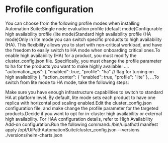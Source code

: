 ﻿# Profile configuration

You can choose from the following profile modes when installing Automation Suite:Single node evaluation profile (default mode)Configurable high availability profile (lite mode)Standard high availability profile (HA mode)Only in lite mode you can switch specific products to high availability (HA). This flexibility allows you to start with non-critical workload, and have the freedom to easily switch to HA mode when onboarding critical ones.To enable high availability (HA) for a product, you must modify the cluster_config.json file. Specifically, you must change the profile parameter to ha for the products you want to make highly available:  ....
  "automation_ops": {
    "enabled": true,
    "profile": "ha" // flag for turning on high availability
  },
  "action_center": {
    "enabled": true,
    "profile": "lite"
  },
  ...To switch from lite mode to HA mode, take the following steps:

Make sure you have enough infrastructure capabilities to switch to standard HA at platform level. By default, lite mode sets each product to have one replica with horizontal pod scaling enabled.Edit the cluster_config.json configuration file, and make change the profile parameter for the targeted products.Decide if you want to opt for in-cluster high availability or external high availability. For HAA configuration details, refer to High Availability Add-on configuration.Run the following command:./bin/uipathctl manifest apply /opt/UiPathAutomationSuite/cluster_config.json --versions ./versions/helm-charts.json
